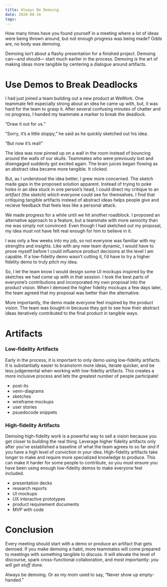 ```yaml
---
title: Always Be Demoing
date: 2020-08-16
tags:
---
```


How many times have you found yourself in a meeting where a lot of ideas were being thrown around, but not enough
progress was being made? Odds are, no body was demoing.

Demoing isn’t about a flashy presentation for a finished project. Demoing can&mdash;and should&mdash; start much
earlier in the process. Demoing is the art of making ideas more tangible by centering a dialogue around artifacts.

# Use Demos to Break Deadlocks

I had just joined a team building out a new product at WeWork. One teammate felt especially strong about an idea he came
up with, but, it was hard for the team to grasp it. After several confusing
minutes of chatter and no progress, I handed my teammate a marker to break the deadlock.

“Draw it out for us.”

“Sorry, it’s a little sloppy,” he said as he quickly sketched out his idea.

“But now it’s real!”

The idea was now pinned up on a wall in the room instead of bouncing around the walls of our skulls.
Teammates who were previously lost and disengaged suddenly got excited again.
The brain juices began flowing as an abstract idea became more tangible. It clicked.

But, as I understood the idea better, I grew more concerned. The sketch made gaps in the proposed solution apparent. 
Instead of trying to poke holes in an idea stuck in one person’s head, I could direct my critique to
an _artifact_ (the sketch) which everyone could see for themselves. I find that critiquing tangible artifacts
instead of abstract ideas helps people give and recieve feedback that feels less like a personal attack.

We made progress for a while until we hit another roadblock. I proposed an alternative approach to a feature, but a 
teammate with more seniority than me was simply not convinced. Even though I had sketched out my proposal, my idea must 
not have felt real enough for him to believe in it. 

I was only a few weeks into my job, so not everyone was familiar with my strengths and insights. Like with any new team 
dynamic, I would have to prove myself before I could influence product decisions at the level I am capable. If
a low-fidelity demo wasn’t cutting it, I’d have to try a higher fidelity demo to truly pitch my idea. 

So, I let the team know I would design some UI mockups inspired by the sketches we had come up with in that session. I
took the best parts of everyone’s contributions and incorporated my own proposal into the product vision. When I demoed 
the higher fidelity mockups a few days later, the team agreed that my proposal was better than the alternative. 

More importantly, the demo made everyone feel inspired by the product vision. The team was bought-in because they got to
see how their abstract ideas iteratively contributed to the final product in tangible ways.

# Artifacts

### Low-fidelity Artifacts

Early in the process, it is important to only demo using low-fidelity artifacts. It is substantially easier to 
brainstorm more ideas, iterate quicker, and be less judgemental when working with low-fideltiy artifacts. This creates
a more inclusive process and lets the greatest number of people participate!

- post-its
- venn-diagrams
- sketches
- wireframe mockups
- user stories
- psuedocode snippets

### High-fidelity Artifacts

Demoing high-fidelity work is a powerful way to sell a vision because you get closer to building the real thing. 
Leverage higher fidelity artifacts only after you’ve established a baseline of what the team agrees to so far *and* 
if you have a high level of conviction in your idea. High-fidelity artifacts take longer to make and require more
specialized knowledge to produce. This can make it harder for some people to contribute, so you must ensure you have
been using enough low-fidelity demos to make everyone feel included.

- presentation decks
- research reports
- UI mockups
- UX interactive prototypes
- product requirement documents
- MVP with code

# Conclusion

Every meeting should start with a demo or produce an artifact that gets demoed. If you make demoing a habit,
more teammates will come prepared to meetings with something tangible to discuss. It will elevate the level of discourse,
spark cross-functional collaboration, and most importantly: _you will get stuff done._

Always be demoing. Or as my mom used to say, “Never show up empty-handed.”